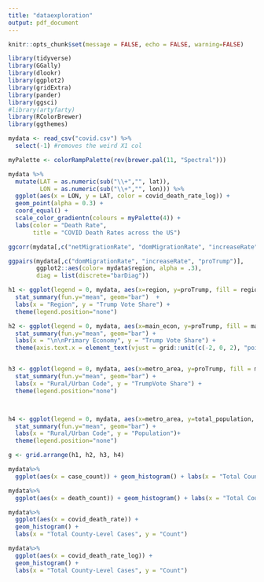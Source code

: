 ```yaml
---
title: "dataexploration"
output: pdf_document
---
```


```r
knitr::opts_chunk$set(message = FALSE, echo = FALSE, warning=FALSE)
```

```r
library(tidyverse)
library(GGally)
library(dlookr)
library(ggplot2)
library(gridExtra)
library(pander)
library(ggsci)
#library(artyfarty)
library(RColorBrewer)
library(ggthemes)
```

```r
mydata <- read_csv("covid.csv") %>%
  select(-1) #removes the weird X1 col
```

```r

myPalette <- colorRampPalette(rev(brewer.pal(11, "Spectral")))

mydata %>%
  mutate(LAT = as.numeric(sub("\\+","", lat)),
         LON = as.numeric(sub("\\+","", lon))) %>%
  ggplot(aes(x = LON, y = LAT, color = covid_death_rate_log)) +
  geom_point(alpha = 0.3) +
  coord_equal() + 
  scale_color_gradientn(colours = myPalette(4)) +
  labs(color = "Death Rate",
       title = "COVID Death Rates across the US")
```



```r
ggcorr(mydata[,c("netMigrationRate", "domMigrationRate", "increaseRate", "deathRate", "birthRate", "popChange", "total_population")],  label = TRUE, layout.exp = 0)
```

```r
ggpairs(mydata[,c("domMigrationRate", "increaseRate", "proTrump")], 
        ggplot2::aes(color= mydata$region, alpha = .3),
        diag = list(discrete="barDiag"))
```

```r

h1 <- ggplot(legend = 0, mydata, aes(x=region, y=proTrump, fill = region)) +
  stat_summary(fun.y="mean", geom="bar")  +
  labs(x = "Region", y = "Trump Vote Share") +
  theme(legend.position="none")

h2 <- ggplot(legend = 0, mydata, aes(x=main_econ, y=proTrump, fill = main_econ)) +
  stat_summary(fun.y="mean", geom="bar") +
  labs(x = "\n\nPrimary Economy", y = "Trump Vote Share") +
  theme(axis.text.x = element_text(vjust = grid::unit(c(-2, 0, 2), "points")), legend.position="none")


h3 <- ggplot(legend = 0, mydata, aes(x=metro_area, y=proTrump, fill = metro_area)) +
  stat_summary(fun.y="mean", geom="bar") +
  labs(x = "Rural/Urban Code", y = "TrumpVote Share") +
  theme(legend.position="none")



h4 <- ggplot(legend = 0, mydata, aes(x=metro_area, y=total_population, fill = metro_area)) +
  stat_summary(fun.y="mean", geom="bar") + 
  labs(x = "Rural/Urban Code", y = "Population")+
  theme(legend.position="none")

g <- grid.arrange(h1, h2, h3, h4) 
```

```r
mydata%>%
  ggplot(aes(x = case_count)) + geom_histogram() + labs(x = "Total County-Level Cases", y = "Count")
```

```r
mydata%>%
  ggplot(aes(x = death_count)) + geom_histogram() + labs(x = "Total County-Level Cases", y = "Count")
```

```r
mydata%>%
  ggplot(aes(x = covid_death_rate)) +
  geom_histogram() +
  labs(x = "Total County-Level Cases", y = "Count")
```

```r
mydata%>%
  ggplot(aes(x = covid_death_rate_log)) +
  geom_histogram() +
  labs(x = "Total County-Level Cases", y = "Count")
```








